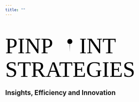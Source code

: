 ```yaml
---
title: ""
---
```


```{=html}
<section>
<svg xmlns="http://www.w3.org/2000/svg" viewBox="0 0 150 55">
  <defs>
  <style type="text/css">
  @import url(https://fonts.googleapis.com/css2?family=Karla:wght@300;400&display=swap);
  </style>
  <g id="logo">
    <circle cx="50" cy="26" r="15" fill="var(--pincolor)"  stroke="black" stroke-width="2"/>
    <circle cx="50" cy="49.5" r="48" fill="none" stroke="var(--textcolor)" stroke-width="12"/>
    <path d="M49,44 L 50,93 L 51,44" fill="black"/>
  </g>
  <g id="name">
    <text width="500" x="0" y="20" fill="var(--textcolor)"  font-family = "Karla" font-weight="400">
        PINP
    </text>
    <use x="360" y="100" xlink:href="#logo" transform = "scale(0.1)";/>
    <text width="500" x="47" y="20" fill="var(--textcolor)"  font-family = "Karla" font-weight="400">
        INT
    </text>
  </g>
  <g id="full-logo">
  <use x="0" y="0" xlink:href="#name"/>
    <text width="500" x="0" y="35"  fill = "var(--pincolor)" font-family = "Karla" font-weight="300">
        STRATEGIES
    </text>
  </g>
  </defs>
  <use xlink:href="#full-logo" transform = "scale(1.5)">
</svg>
</section>
<h2>Insights, Efficiency and Innovation</h2>
```
